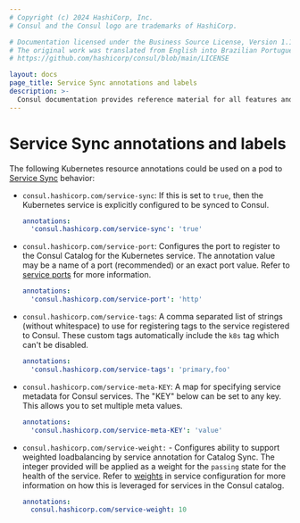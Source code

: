 ```yaml
---
# Copyright (c) 2024 HashiCorp, Inc.
# Consul and the Consul logo are trademarks of HashiCorp.

# Documentation licensed under the Business Source License, Version 1.1.
# The original work was translated from English into Brazilian Portuguese.
# https://github.com/hashicorp/consul/blob/main/LICENSE

layout: docs
page_title: Service Sync annotations and labels
description: >-
  Consul documentation provides reference material for all features and options available in Consul.
---
```


# Service Sync annotations and labels

The following Kubernetes resource annotations could be used on a pod to [Service Sync](https://developer.hashicorp.com/consul/docs/k8s/service-sync) behavior:

- `consul.hashicorp.com/service-sync`: If this is set to `true`, then the Kubernetes service is explicitly configured to be synced to Consul.

  ```yaml
  annotations:
    'consul.hashicorp.com/service-sync': 'true'
  ```

- `consul.hashicorp.com/service-port`: Configures the port to register to the Consul Catalog for the Kubernetes service. The annotation value may be a name of a port (recommended) or an exact port value. Refer to [service ports](https://developer.hashicorp.com/consul/docs/k8s/service-sync#service-ports) for more information.

  ```yaml
  annotations:
    'consul.hashicorp.com/service-port': 'http'
  ```

- `consul.hashicorp.com/service-tags`: A comma separated list of strings (without whitespace) to use for registering tags to the service registered to Consul. These custom tags automatically include the `k8s` tag which can't be disabled.

  ```yaml
  annotations:
    'consul.hashicorp.com/service-tags': 'primary,foo'
  ```

- `consul.hashicorp.com/service-meta-KEY`: A map for specifying service metadata for Consul services. The "KEY" below can be set to any key. This allows you to set multiple meta values.

  ```yaml
  annotations:
    'consul.hashicorp.com/service-meta-KEY': 'value'
  ```

- `consul.hashicorp.com/service-weight:` - Configures ability to support weighted loadbalancing by service annotation for Catalog Sync. The integer provided will be applied as a weight for the `passing` state for the health of the service. Refer to [weights](/consul/docs/reference/service#weights) in service configuration for more information on how this is leveraged for services in the Consul catalog.

  ```yaml
  annotations:
    consul.hashicorp.com/service-weight: 10
  ```
